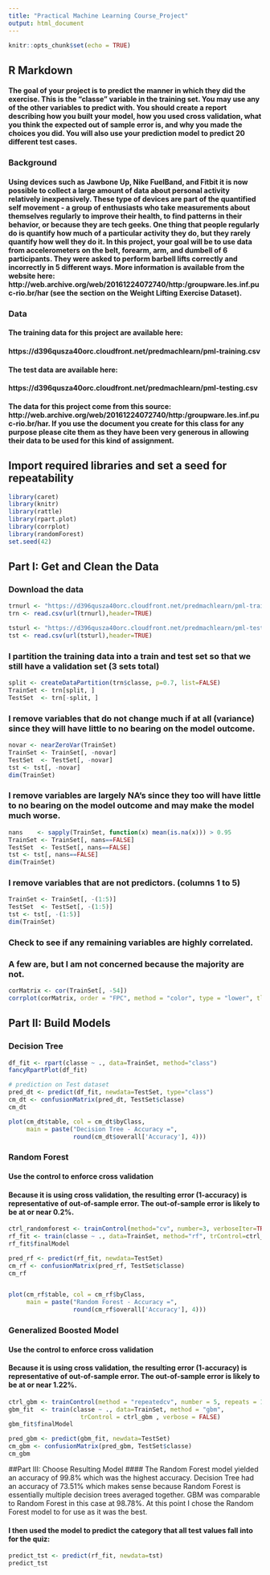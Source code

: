 ---
title: "Practical Machine Learning Course_Project"
output: html_document
---

```{r setup, include=FALSE}
knitr::opts_chunk$set(echo = TRUE)
```

## R Markdown
#### The goal of your project is to predict the manner in which they did the exercise. This is the "classe" variable in the training set. You may use any of the other variables to predict with. You should create a report describing how you built your model, how you used cross validation, what you think the expected out of sample error is, and why you made the choices you did. You will also use your prediction model to predict 20 different test cases.

### Background

#### Using devices such as Jawbone Up, Nike FuelBand, and Fitbit it is now possible to collect a large amount of data about personal activity relatively inexpensively. These type of devices are part of the quantified self movement - a group of enthusiasts who take measurements about themselves regularly to improve their health, to find patterns in their behavior, or because they are tech geeks. One thing that people regularly do is quantify how much of a particular activity they do, but they rarely quantify how well they do it. In this project, your goal will be to use data from accelerometers on the belt, forearm, arm, and dumbell of 6 participants. They were asked to perform barbell lifts correctly and incorrectly in 5 different ways. More information is available from the website here: http://web.archive.org/web/20161224072740/http:/groupware.les.inf.puc-rio.br/har (see the section on the Weight Lifting Exercise Dataset).

### Data

#### The training data for this project are available here:

#### https://d396qusza40orc.cloudfront.net/predmachlearn/pml-training.csv

#### The test data are available here:

#### https://d396qusza40orc.cloudfront.net/predmachlearn/pml-testing.csv

#### The data for this project come from this source: http://web.archive.org/web/20161224072740/http:/groupware.les.inf.puc-rio.br/har. If you use the document you create for this class for any purpose please cite them as they have been very generous in allowing their data to be used for this kind of assignment.

## Import required libraries and set a seed for repeatability
```{r lib}
library(caret)
library(knitr)
library(rattle)
library(rpart.plot)
library(corrplot)
library(randomForest)
set.seed(42)
```

## Part I: Get and Clean the Data

### Download the data
```{r import}
trnurl <- "https://d396qusza40orc.cloudfront.net/predmachlearn/pml-training.csv"
trn <- read.csv(url(trnurl),header=TRUE)

tsturl <- "https://d396qusza40orc.cloudfront.net/predmachlearn/pml-testing.csv"
tst <- read.csv(url(tsturl),header=TRUE)
```

### I partition the training data into a train and test set so that we still have a validation set (3 sets total)
```{r split}
split <- createDataPartition(trn$classe, p=0.7, list=FALSE)
TrainSet <- trn[split, ]
TestSet  <- trn[-split, ]
```

### I remove variables that do not change much if at all (variance) since they will have little to no bearing on the model outcome.
```{r var}
novar <- nearZeroVar(TrainSet)
TrainSet <- TrainSet[, -novar]
TestSet  <- TestSet[, -novar]
tst <- tst[, -novar]
dim(TrainSet)
```

### I remove variables are largely NA's since they too will have little to no bearing on the model outcome and may make the model much worse.
```{r na}
nans    <- sapply(TrainSet, function(x) mean(is.na(x))) > 0.95
TrainSet <- TrainSet[, nans==FALSE]
TestSet  <- TestSet[, nans==FALSE]
tst <- tst[, nans==FALSE]
dim(TrainSet)
```


### I remove variables that are not predictors. (columns 1 to 5)
```{r labels}
TrainSet <- TrainSet[, -(1:5)]
TestSet  <- TestSet[, -(1:5)]
tst <- tst[, -(1:5)]
dim(TrainSet)
```

### Check to see if any remaining variables are highly correlated.
### A few are, but I am not concerned because the majority are not.
```{r corr}
corMatrix <- cor(TrainSet[, -54])
corrplot(corMatrix, order = "FPC", method = "color", type = "lower", tl.cex = 0.8, tl.col = rgb(0, 0, 0))
```

## Part II: Build Models


### Decision Tree
```{r Decision Tree}
df_fit <- rpart(classe ~ ., data=TrainSet, method="class")
fancyRpartPlot(df_fit)

# prediction on Test dataset
pred_dt <- predict(df_fit, newdata=TestSet, type="class")
cm_dt <- confusionMatrix(pred_dt, TestSet$classe)
cm_dt

plot(cm_dt$table, col = cm_dt$byClass, 
     main = paste("Decision Tree - Accuracy =",
                  round(cm_dt$overall['Accuracy'], 4)))
```


### Random Forest
#### Use the control to enforce cross validation
#### Because it is using cross validation, the resulting error (1-accuracy) is representative of out-of-sample error. The out-of-sample error is likely to be at or near 0.2%.
```{r Random Forest}
ctrl_randomforest <- trainControl(method="cv", number=3, verboseIter=TRUE)
rf_fit <- train(classe ~ ., data=TrainSet, method="rf", trControl=ctrl_randomforest)
rf_fit$finalModel

pred_rf <- predict(rf_fit, newdata=TestSet)
cm_rf <- confusionMatrix(pred_rf, TestSet$classe)
cm_rf


plot(cm_rf$table, col = cm_rf$byClass, 
     main = paste("Random Forest - Accuracy =",
                  round(cm_rf$overall['Accuracy'], 4)))
```

### Generalized Boosted Model
#### Use the control to enforce cross validation
#### Because it is using cross validation, the resulting error (1-accuracy) is representative of out-of-sample error. The out-of-sample error is likely to be at or near 1.22%.
```{r GBM}
ctrl_gbm <- trainControl(method = "repeatedcv", number = 5, repeats = 1)
gbm_fit  <- train(classe ~ ., data=TrainSet, method = "gbm",
                    trControl = ctrl_gbm , verbose = FALSE)
gbm_fit$finalModel

pred_gbm <- predict(gbm_fit, newdata=TestSet)
cm_gbm <- confusionMatrix(pred_gbm, TestSet$classe)
cm_gbm
```

##Part III: Choose Resulting Model
#### The Random Forest model yielded an accuracy of 99.8% which was the highest accuracy. Decision Tree had an accuracy of 73.51% which makes sense because Random Forest is essentially multiple decision trees averaged together. GBM was comparable to Random Forest in this case at 98.78%. At this point I chose the Random Forest model to for use as it was the best.

#### I then used the model to predict the category that all test values fall into for the quiz:
```{r quiz_results}
predict_tst <- predict(rf_fit, newdata=tst)
predict_tst
```

